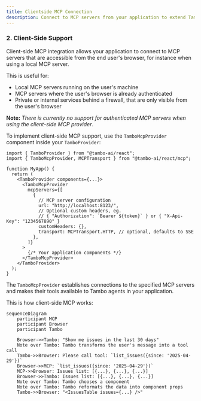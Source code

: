 ```yaml
---
title: Clientside MCP Connection
description: Connect to MCP servers from your application to extend Tambo's capabilities
---
```


### 2. Client-Side Support

Client-side MCP integration allows your application to connect to MCP servers
that are accessible from the end user's browser, for instance when using a local
MCP server.

This is useful for:

- Local MCP servers running on the user's machine
- MCP servers where the user's browser is already authenticated
- Private or internal services behind a firewall, that are only visible from the user's browser

**Note:** _There is currently no support for authenticated MCP servers when using the client-side MCP provider_.

To implement client-side MCP support, use the `TamboMcpProvider` component inside your `TamboProvider`:

```tsx
import { TamboProvider } from "@tambo-ai/react";
import { TamboMcpProvider, MCPTransport } from "@tambo-ai/react/mcp";

function MyApp() {
  return (
    <TamboProvider components={...}>
      <TamboMcpProvider
        mcpServers={[
          {
            // MCP server configuration
            url: "http://localhost:8123/",
            // Optional custom headers, eg.
            // { "Authorization": `Bearer ${token}` } or { "X-Api-Key": "1234567890" }
            customHeaders: {},
            transport: MCPTransport.HTTP, // optional, defaults to SSE
          },
        ]}
      >
        {/* Your application components */}
      </TamboMcpProvider>
    </TamboProvider>
  );
}
```

The `TamboMcpProvider` establishes connections to the specified MCP servers and makes their tools available to Tambo agents in your application.

This is how client-side MCP works:

```mermaid
sequenceDiagram
    participant MCP
    participant Browser
    participant Tambo

    Browser->>Tambo: "Show me issues in the last 30 days"
    Note over Tambo: Tambo transforms the user's message into a tool call
    Tambo->>Browser: Please call tool: `list_issues({since: '2025-04-29'})`
    Browser->>MCP: `list_issues({since: '2025-04-29'})`
    MCP->>Browser: Issues list: [{...}, {...}, {...}]
    Browser->>Tambo: Issues list: [{...}, {...}, {...}]
    Note over Tambo: Tambo chooses a component
    Note over Tambo: Tambo reformats the data into component props
    Tambo->>Browser: "<IssuesTable issues={...} />"
```
